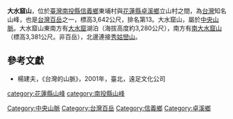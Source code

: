 {{Refimprove|time=2022-05-24T07:05:11+00:00}}
{{Infobox Mountain
| 名稱 =大水窟山
| 照片 =Looking down towards the Dashueiku Cabin.jpg
| 照片說明 = 大水窟山上的大水窟山屋
| 海拔 = {{convert|3642|m|ft|0}}
| 位置 = {{TWN}}[[南投縣|南投縣]]與[[花蓮縣|花蓮縣]]
| 山脈 =[[中央山脈|中央山脈]]
| prominence = {{convert|557|m|ft|0}}
| listing = [[台灣百岳|台灣百岳]]
| 座標 ={{coord|23|28|25.68|N|121|2|18.96|E|type:mountain_region:TW|display=inline,title}}
| 地形圖 =
| 類別 =
| 年齡 =
| 最近噴發 =
| 首次登頂 =
| 最容易的攀登路線 =
| pushpin_map = Taiwan
| pushpin_map_caption = 大水窟山的位置
}}

'''大水窟山'''，位於[[臺灣|臺灣]][[南投縣|南投縣]][[信義鄉_(台灣)|信義鄉]]東埔村與[[花蓮縣|花蓮縣]][[卓溪鄉|卓溪鄉]]立山村之間，為[[台灣|台灣]]知名山峰，也是[[台灣百岳|台灣百岳]]之一，標高3,642公尺，排名第13。大水窟山，屬於[[中央山脈|中央山脈]]。大水窟山東南方有[[大水窟_(南投花蓮交界)|大水窟]]湖泊（海拔高度約3,280公尺），南方有[[南大水窟山|南大水窟山]]（標高3,381公尺。非百岳），北邊連接[[秀姑巒山|秀姑巒山]]。

==參考文獻==
*楊建夫，《台灣的山脈》，2001年，臺北，遠足文化公司

{{Taiwan Top 100 Peaks}}
{{TW-geo-stub}}

[[category:花蓮縣山峰|category:花蓮縣山峰]]
[[category:南投縣山峰|category:南投縣山峰]]
[[Category:中央山脈|Category:中央山脈]]
[[Category:台灣百岳|Category:台灣百岳]]
[[Category:信義鄉|Category:信義鄉]]
[[Category:卓溪鄉|Category:卓溪鄉]]